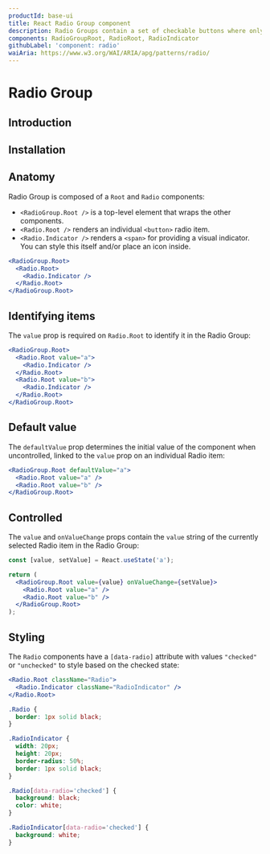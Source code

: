 ```yaml
---
productId: base-ui
title: React Radio Group component
description: Radio Groups contain a set of checkable buttons where only one of the buttons can be checked at a time.
components: RadioGroupRoot, RadioRoot, RadioIndicator
githubLabel: 'component: radio'
waiAria: https://www.w3.org/WAI/ARIA/apg/patterns/radio/
---
```


# Radio Group

<Description />

<ComponentLinkHeader design={false} />

## Introduction

<Demo demo="UnstyledRadioGroupIntroduction" defaultCodeOpen="false" bg="gradient" />

## Installation

<InstallationInstructions componentName="RadioGroup" />

## Anatomy

Radio Group is composed of a `Root` and `Radio` components:

- `<RadioGroup.Root />` is a top-level element that wraps the other components.
- `<Radio.Root />` renders an individual `<button>` radio item.
- `<Radio.Indicator />` renders a `<span>` for providing a visual indicator. You can style this itself and/or place an icon inside.

```jsx
<RadioGroup.Root>
  <Radio.Root>
    <Radio.Indicator />
  </Radio.Root>
</RadioGroup.Root>
```

## Identifying items

The `value` prop is required on `Radio.Root` to identify it in the Radio Group:

```jsx
<RadioGroup.Root>
  <Radio.Root value="a">
    <Radio.Indicator />
  </Radio.Root>
  <Radio.Root value="b">
    <Radio.Indicator />
  </Radio.Root>
</RadioGroup.Root>
```

## Default value

The `defaultValue` prop determines the initial value of the component when uncontrolled, linked to the `value` prop on an individual Radio item:

```jsx
<RadioGroup.Root defaultValue="a">
  <Radio.Root value="a" />
  <Radio.Root value="b" />
</RadioGroup.Root>
```

## Controlled

The `value` and `onValueChange` props contain the `value` string of the currently selected Radio item in the Radio Group:

```jsx
const [value, setValue] = React.useState('a');

return (
  <RadioGroup.Root value={value} onValueChange={setValue}>
    <Radio.Root value="a" />
    <Radio.Root value="b" />
  </RadioGroup.Root>
);
```

## Styling

The `Radio` components have a `[data-radio]` attribute with values `"checked"` or `"unchecked"` to style based on the checked state:

```jsx
<Radio.Root className="Radio">
  <Radio.Indicator className="RadioIndicator" />
</Radio.Root>
```

```css
.Radio {
  border: 1px solid black;
}

.RadioIndicator {
  width: 20px;
  height: 20px;
  border-radius: 50%;
  border: 1px solid black;
}

.Radio[data-radio='checked'] {
  background: black;
  color: white;
}

.RadioIndicator[data-radio='checked'] {
  background: white;
}
```

